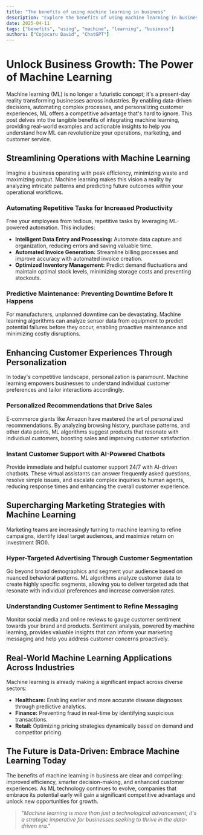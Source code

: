 ```yaml
---
title: "The benefits of using machine learning in business"
description: "Explore the benefits of using machine learning in business in this detailed guide, offering insights, strategies, and practical tips to enhance your understanding and application of the topic."
date: 2025-04-11
tags: ["benefits", "using", "machine", "learning", "business"]
authors: ["Cojocaru David", "ChatGPT"]
---
```


# Unlock Business Growth: The Power of Machine Learning

Machine learning (ML) is no longer a futuristic concept; it's a present-day reality transforming businesses across industries. By enabling data-driven decisions, automating complex processes, and personalizing customer experiences, ML offers a competitive advantage that's hard to ignore. This post delves into the tangible benefits of integrating machine learning, providing real-world examples and actionable insights to help you understand how ML can revolutionize your operations, marketing, and customer service.

## Streamlining Operations with Machine Learning

Imagine a business operating with peak efficiency, minimizing waste and maximizing output. Machine learning makes this vision a reality by analyzing intricate patterns and predicting future outcomes within your operational workflows.

### Automating Repetitive Tasks for Increased Productivity

Free your employees from tedious, repetitive tasks by leveraging ML-powered automation. This includes:

- **Intelligent Data Entry and Processing:** Automate data capture and organization, reducing errors and saving valuable time.
- **Automated Invoice Generation:** Streamline billing processes and improve accuracy with automated invoice creation.
- **Optimized Inventory Management:** Predict demand fluctuations and maintain optimal stock levels, minimizing storage costs and preventing stockouts.

### Predictive Maintenance: Preventing Downtime Before It Happens

For manufacturers, unplanned downtime can be devastating. Machine learning algorithms can analyze sensor data from equipment to predict potential failures before they occur, enabling proactive maintenance and minimizing costly disruptions.

## Enhancing Customer Experiences Through Personalization

In today's competitive landscape, personalization is paramount. Machine learning empowers businesses to understand individual customer preferences and tailor interactions accordingly.

### Personalized Recommendations that Drive Sales

E-commerce giants like Amazon have mastered the art of personalized recommendations. By analyzing browsing history, purchase patterns, and other data points, ML algorithms suggest products that resonate with individual customers, boosting sales and improving customer satisfaction.

### Instant Customer Support with AI-Powered Chatbots

Provide immediate and helpful customer support 24/7 with AI-driven chatbots. These virtual assistants can answer frequently asked questions, resolve simple issues, and escalate complex inquiries to human agents, reducing response times and enhancing the overall customer experience.

## Supercharging Marketing Strategies with Machine Learning

Marketing teams are increasingly turning to machine learning to refine campaigns, identify ideal target audiences, and maximize return on investment (ROI).

### Hyper-Targeted Advertising Through Customer Segmentation

Go beyond broad demographics and segment your audience based on nuanced behavioral patterns. ML algorithms analyze customer data to create highly specific segments, allowing you to deliver targeted ads that resonate with individual preferences and increase conversion rates.

### Understanding Customer Sentiment to Refine Messaging

Monitor social media and online reviews to gauge customer sentiment towards your brand and products. Sentiment analysis, powered by machine learning, provides valuable insights that can inform your marketing messaging and help you address customer concerns proactively.

## Real-World Machine Learning Applications Across Industries

Machine learning is already making a significant impact across diverse sectors:

- **Healthcare:** Enabling earlier and more accurate disease diagnoses through predictive analytics.
- **Finance:** Preventing fraud in real-time by identifying suspicious transactions.
- **Retail:** Optimizing pricing strategies dynamically based on demand and competitor pricing.

## The Future is Data-Driven: Embrace Machine Learning Today

The benefits of machine learning in business are clear and compelling: improved efficiency, smarter decision-making, and enhanced customer experiences. As ML technology continues to evolve, companies that embrace its potential early will gain a significant competitive advantage and unlock new opportunities for growth.

> _"Machine learning is more than just a technological advancement; it's a strategic imperative for businesses seeking to thrive in the data-driven era."_
